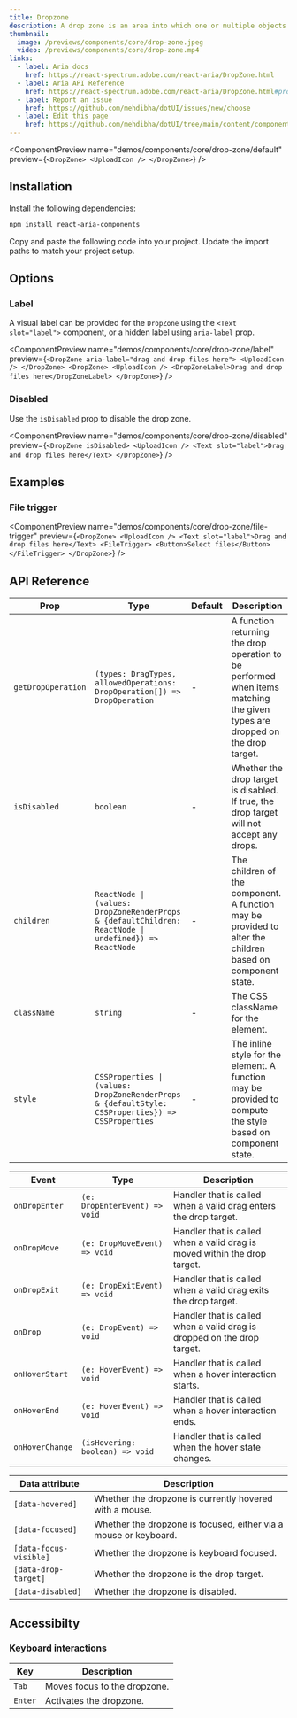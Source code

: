 ```yaml
---
title: Dropzone
description: A drop zone is an area into which one or multiple objects can be dragged and dropped.
thumbnail:
  image: /previews/components/core/drop-zone.jpeg
  video: /previews/components/core/drop-zone.mp4
links:
  - label: Aria docs
    href: https://react-spectrum.adobe.com/react-aria/DropZone.html
  - label: Aria API Reference
    href: https://react-spectrum.adobe.com/react-aria/DropZone.html#props
  - label: Report an issue
    href: https://github.com/mehdibha/dotUI/issues/new/choose
  - label: Edit this page
    href: https://github.com/mehdibha/dotUI/tree/main/content/components/drag-and-drop/drop-zone.mdx?plain=1
---
```


<ComponentPreview
  name="demos/components/core/drop-zone/default"
  preview={`<DropZone>
  <UploadIcon />
</DropZone>`}
/>

## Installation

<Steps>
  <Step>Install the following dependencies:</Step>

```bash
npm install react-aria-components
```

  <Step>Copy and paste the following code into your project.</Step>
  <ComponentSource name="components/core/default/drop-zone" />
  <Step>Update the import paths to match your project setup.</Step>
</Steps>

## Options

### Label

A visual label can be provided for the `DropZone` using the `<Text slot="label">` component, or a hidden label using `aria-label` prop.

<ComponentPreview
  name="demos/components/core/drop-zone/label"
  preview={`<DropZone aria-label="drag and drop files here">
  <UploadIcon />
</DropZone>
<DropZone>
  <UploadIcon />
  <DropZoneLabel>Drag and drop files here</DropZoneLabel>
</DropZone>`}
/>

### Disabled

Use the `isDisabled` prop to disable the drop zone.

<ComponentPreview
  name="demos/components/core/drop-zone/disabled"
  preview={`<DropZone isDisabled>
  <UploadIcon />
  <Text slot="label">Drag and drop files here</Text>
</DropZone>`}
/>

## Examples

### File trigger

<ComponentPreview
  name="demos/components/core/drop-zone/file-trigger"
  preview={`<DropZone>
  <UploadIcon />
  <Text slot="label">Drag and drop files here</Text>
  <FileTrigger>
    <Button>Select files</Button>
  </FileTrigger>
</DropZone>`}
/>

## API Reference

| Prop               | Type                                                                                                  | Default | Description                                                                                                                 |
| ------------------ | ----------------------------------------------------------------------------------------------------- | ------- | --------------------------------------------------------------------------------------------------------------------------- |
| `getDropOperation` | `(types: DragTypes, allowedOperations: DropOperation[]) => DropOperation`                             | -       | A function returning the drop operation to be performed when items matching the given types are dropped on the drop target. |
| `isDisabled`       | `boolean`                                                                                             | -       | Whether the drop target is disabled. If true, the drop target will not accept any drops.                                    |
| `children`         | `ReactNode \| (values: DropZoneRenderProps & {defaultChildren: ReactNode \| undefined}) => ReactNode` | -       | The children of the component. A function may be provided to alter the children based on component state.                   |
| `className`        | `string`                                                                                              | -       | The CSS className for the element.                                                                                          |
| `style`            | `CSSProperties \| (values: DropZoneRenderProps & {defaultStyle: CSSProperties}) => CSSProperties`     | -       | The inline style for the element. A function may be provided to compute the style based on component state.                 |

| Event           | Type                            | Description                                                               |
| --------------- | ------------------------------- | ------------------------------------------------------------------------- |
| `onDropEnter`   | `(e: DropEnterEvent) => void`   | Handler that is called when a valid drag enters the drop target.          |
| `onDropMove`    | `(e: DropMoveEvent) => void`    | Handler that is called when a valid drag is moved within the drop target. |
| `onDropExit`    | `(e: DropExitEvent) => void`    | Handler that is called when a valid drag exits the drop target.           |
| `onDrop`        | `(e: DropEvent) => void`        | Handler that is called when a valid drag is dropped on the drop target.   |
| `onHoverStart`  | `(e: HoverEvent) => void`       | Handler that is called when a hover interaction starts.                   |
| `onHoverEnd`    | `(e: HoverEvent) => void`       | Handler that is called when a hover interaction ends.                     |
| `onHoverChange` | `(isHovering: boolean) => void` | Handler that is called when the hover state changes.                      |

| Data attribute         | Description                                                      |
| ---------------------- | ---------------------------------------------------------------- |
| `[data-hovered]`       | Whether the dropzone is currently hovered with a mouse.          |
| `[data-focused]`       | Whether the dropzone is focused, either via a mouse or keyboard. |
| `[data-focus-visible]` | Whether the dropzone is keyboard focused.                        |
| `[data-drop-target]`   | Whether the dropzone is the drop target.                         |
| `[data-disabled]`      | Whether the dropzone is disabled.                                |

## Accessibilty

### Keyboard interactions

| Key     | Description                  |
| ------- | ---------------------------- |
| `Tab`   | Moves focus to the dropzone. |
| `Enter` | Activates the dropzone.      |
